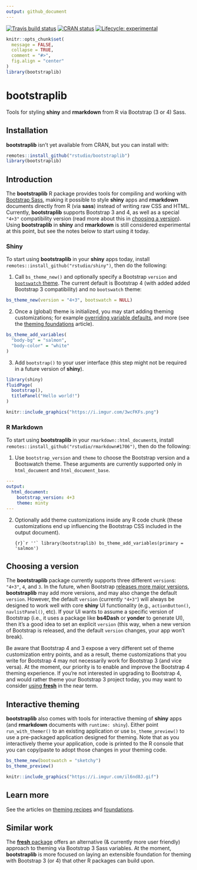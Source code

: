 ```yaml
---
output: github_document
---
```


<!-- badges: start -->
[![Travis build status](https://travis-ci.org/rstudio/bootstraplib.svg?branch=master)](https://travis-ci.org/rstudio/bootstraplib)
[![CRAN status](https://www.r-pkg.org/badges/version/bootstraplib)](https://cran.r-project.org/package=bootstraplib)
[![Lifecycle: experimental](https://img.shields.io/badge/lifecycle-experimental-orange.svg)](https://www.tidyverse.org/lifecycle/#experimental)
<!-- badges: end -->

```r
knitr::opts_chunk$set(
  message = FALSE,
  collapse = TRUE,
  comment = "#>",
  fig.align = "center"
)
library(bootstraplib)
```

# bootstraplib

Tools for styling **shiny** and **rmarkdown** from R via Bootstrap (3 or 4) Sass.

## Installation

**bootstraplib** isn’t yet available from CRAN, but you can install with:

``` r
remotes::install_github("rstudio/bootstraplib")
library(bootstraplib)
```

## Introduction

The **bootstraplib** R package provides tools for compiling and working with [Bootstrap Sass](https://getbootstrap.com/docs/4.4/getting-started/theming/), making it possible to style **shiny** apps and **rmarkdown** documents directly from R (via **sass**) instead of writing raw CSS and HTML. Currently, **bootstraplib** supports Bootstrap 3 and 4, as well as a special `"4+3"` compatibility version (read more about this in [choosing a version](#choosing-a-version)). Using **bootstraplib** in **shiny** and **rmarkdown** is still considered experimental at this point, but see the notes below to start using it today.

### Shiny

To start using **bootstraplib** in your **shiny** apps today, install `remotes::install_github("rstudio/shiny")`, then do the following:

(1) Call `bs_theme_new()` and optionally specify a Bootstrap `version` and [`bootswatch` theme](https://bootswatch.com/). The current default is Bootstrap 4 (with added added Bootstrap 3 compatibility) and no `bootswatch` theme:

```r
bs_theme_new(version = "4+3", bootswatch = NULL)
```

(2) Once a (global) theme is initialized, you may start adding theming customizations; for example [overriding variable defaults](https://getbootstrap.com/docs/4.4/getting-started/theming/#variable-defaults), and more (see the [theming foundations](https://rstudio.github.io/bootstraplib/articles/foundations.html) article). 

```r
bs_theme_add_variables(
  "body-bg" = "salmon",
  "body-color" = "white"
)
```

(3) Add `bootstrap()` to your user interface (this step might not be required in a future version of **shiny**). 

```r
library(shiny)
fluidPage(
  bootstrap(),
  titlePanel("Hello world!")
)
```

```r
knitr::include_graphics("https://i.imgur.com/3wcFKFs.png")
```

### R Markdown

To start using **bootstraplib** in your `rmarkdown::html_document`s, install `remotes::install_github("rstudio/rmarkdown#1706")`, then do the following:

(1) Use `bootstrap_version` and `theme` to choose the Bootstrap version and a Bootswatch theme. These arguments are currently supported only in `html_document` and `html_document_base`.

```yaml
---
output:
  html_document:
    bootstrap_version: 4+3
    theme: minty
---
```

(2) Optionally add theme customizations inside any R code chunk (these customizations end up influencing the Bootstrap CSS included in the output document).

    ```{r}`r ''`
    library(bootstraplib)
    bs_theme_add_variables(primary = 'salmon')
    ```


## Choosing a version

The **bootstraplib** package currently supports three different `version`s: `"4+3"`, `4`, and `3`. In the future, when Bootstrap [releases more major versions](https://github.com/twbs/release), **bootstraplib** may add more versions, and may also change the default `version`. However, the default `version` (currently `"4+3"`) will always be designed to work well with core **shiny** UI functionality (e.g., `actionButton()`, `navlistPanel()`, etc). If your UI wants to assume a specific version of Bootstrap (i.e., it uses a package like **bs4Dash** or **yonder** to generate UI), then it's a good idea to set an explicit `version` (this way, when a new version of Bootstrap is released, and the default `version` changes, your app won't break). 

Be aware that Bootstrap 4 and 3 expose a very different set of theme customization entry points, and as a result, theme customizations that you write for Bootstrap 4 may not necessarily work for Bootstrap 3 (and vice versa). At the moment, our priority is to enable and improve the Bootstrap 4 theming experience. If you're not interested in upgrading to Bootstrap 4, and would rather theme your Bootstrap 3 project today, you may want to consider [using **fresh**](#fresh) in the near term.

## Interactive theming

**bootstraplib** also comes with tools for interactive theming of **shiny** apps (and **rmarkdown** documents with `runtime: shiny`). Either point `run_with_themer()` to an existing application or use `bs_theme_preview()` to use a pre-packaged application designed for theming. Note that as you interactively theme your application, code is printed to the R console that you can copy/paste to adopt those changes in your theming code.

```r
bs_theme_new(bootswatch = "sketchy")
bs_theme_preview()
```

```r
knitr::include_graphics("https://i.imgur.com/il6nd8J.gif")
```

## Learn more 

See the articles on [theming recipes](https://rstudio.github.io/bootstraplib/articles/recipes.html) and [foundations](https://rstudio.github.io/bootstraplib/articles/foundations.html).

## Similar work {#fresh}

The [**fresh** package](https://github.com/dreamRs/fresh) offers an alternative (& currently more user friendly) approach to theming via Bootstrap 3 Sass variables. At the moment, **bootstraplib** is more focused on laying an extensible foundation for theming with Bootstrap 3 (or 4) that other R packages can build upon. 

<!--
* Use [Bootstrap](https://sass-lang.com/) 4, as well as any major version of Bootstrap built on [Sass](https://sass-lang.com/). 

  * Packages like **shiny**, **rmarkdown**, and many of their downstream dependencies have long depended on static Bootstrap 3 CSS, and may continue to do so by default. This package provides a means for upgrading to Bootstrap 4 (as well as compiling [Bootstrap 3 SASS](https://github.com/twbs/bootstrap-sass), and potentially, [future major versions](https://github.com/twbs/release) of Bootstrap). 

* Easily use pre-packaged [Bootswatch](https://bootswatch.com/) themes. 

* Create [custom Bootstrap themes](https://getbootstrap.com/docs/4.0/getting-started/theming) through compilation of user supplied [Sass](https://Sass-lang.com) code from R. 

To learn more, see the article on using **bootstraplib** with [**shiny**](articles/shiny.html) and [**rmarkdown**](articles/rmarkdown.html), as well as creating [custom Bootstrap themes](articles/custom.html).
-->

<!--
## Via bs4 {#bs4}

The [**bs4** package](https://github.com/rstudio/bs4) provides a family of page layout functions (e.g., `bs_page_fluid()`, `bs_page_fixed()`, `bs_page()`) that provide a drop-in replacement to core **shiny** page layout functions (e.g., `fluidPage()`, `fixedPage()`, `bootstrapPage()`, etc). These **bs4** functions implictly include `bootstraplib::bootstrap()`, so **bootstraplib** theming functions like `bs_theme_new()` and `bs_theme_add_variables()` may be used to style the page without explictly including `bootstrap()`.

Eventually **bs4** will provide more replacements for core **shiny** UI functions that assume Bootstrap 4; but for now, you can use the **bs4Dash** package to generate similar UI with Bootstrap 4 compatible markup (as well as leverage new Bootstrap 4 features like [cards](https://getbootstrap.com/docs/4.4/components/card/)).

```r
library(bs4)
library(bs4Dash)

# Pin the version to Bootstrap version to 4 since 
# we're using UI functions designed specifically for BS4
bs_theme_new(version = 4)
bs_theme_add_variables(primary = "salmon")

ui_content <- bs4TabSetPanel(
  id = "panel", side = "left",
  bs4TabPanel("One", tabName = "One"),
  bs4TabPanel("Two", tabName = "Two")
)
ui <- bs4_page_fluid(ui_content)
shinyApp(ui, function(input, output) {})
```
-->

